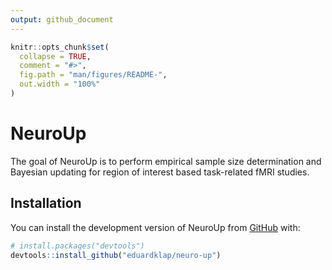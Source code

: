 ```yaml
---
output: github_document
---
```


<!-- README.md is generated from README.Rmd. Please edit that file -->

```r
knitr::opts_chunk$set(
  collapse = TRUE,
  comment = "#>",
  fig.path = "man/figures/README-",
  out.width = "100%"
)
```

# NeuroUp

<!-- badges: start -->
<!-- badges: end -->

The goal of NeuroUp is to perform empirical sample size determination and Bayesian updating for region of interest based task-related fMRI studies.

## Installation

You can install the development version of NeuroUp from [GitHub](https://github.com/) with:

``` r
# install.packages("devtools")
devtools::install_github("eduardklap/neuro-up")
```

